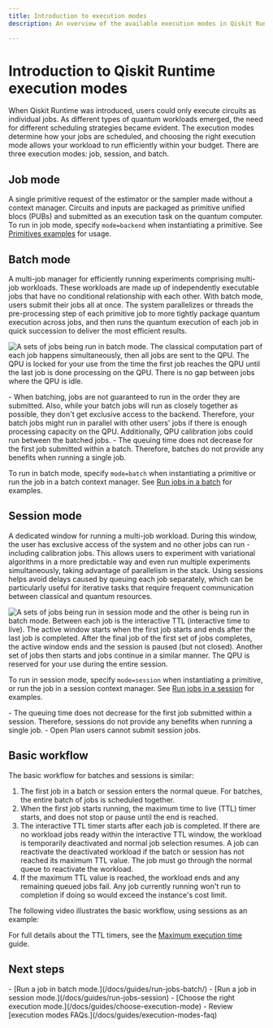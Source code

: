 ```yaml
---
title: Introduction to execution modes
description: An overview of the available execution modes in Qiskit Runtime, including sessions, batch, and single jobs.

---
```

# Introduction to Qiskit Runtime execution modes

When Qiskit Runtime was introduced, users could only execute circuits as individual jobs. As different types of quantum workloads emerged, the need for different scheduling strategies became evident. The execution modes determine how your jobs are scheduled, and choosing the right execution mode allows your workload to run efficiently within your budget. There are three execution modes: job, session, and batch.

## Job mode

A single primitive request of the estimator or the sampler made without a context manager. Circuits and inputs are packaged as primitive unified blocs (PUBs) and submitted as an execution task on the quantum computer. To run in job mode, specify `mode=backend` when instantiating a primitive. See [Primitives examples](/docs/guides/primitives-examples) for usage.

<span id="batch-mode"></span>
## Batch mode

A multi-job manager for efficiently running experiments comprising multi-job workloads. These workloads are made up of independently executable jobs that have no conditional relationship with each other. With batch mode, users submit their jobs all at once. The system parallelizes or threads the pre-processing step of each primitive job to more tightly package quantum execution across jobs, and then runs the quantum execution of each job in quick succession to deliver the most efficient results.


![A sets of jobs being run in batch mode.  The classical computation part of each job happens simultaneously, then all jobs are sent to the QPU.  The QPU is locked for your use from the time the first job reaches the QPU until the last job is done processing on the QPU.  There is no gap between jobs where the QPU is idle.](/docs/images/guides/execution-modes/batch.svg 'How a batch works')

<Admonition type="note" title="Notes">
    - When batching, jobs are not guaranteed to run in the order they are submitted. Also, while your batch jobs will run as closely together as possible, they don't get exclusive access to the backend. Therefore, your batch jobs might run in parallel with other users' jobs if there is enough processing capacity on the QPU. Additionally, QPU calibration jobs could run between the batched jobs.
    - The queuing time does not decrease for the first job submitted within a batch. Therefore, batches do not provide any benefits when running a single job.
</Admonition>

To run in batch mode, specify `mode=batch` when instantiating a primitive or run the job in a batch context manager. See [Run jobs in a batch](/docs/guides/run-jobs-batch) for examples.

<span id="session-mode"></span>
## Session mode

A dedicated window for running a multi-job workload.  During this window, the user has exclusive access of the system and no other jobs can run - including calibration jobs. This allows users to experiment with variational algorithms in a more predictable way and even run multiple experiments simultaneously, taking advantage of parallelism in the stack. Using sessions helps avoid delays caused by queuing each job separately, which can be particularly useful for iterative tasks that require frequent communication between classical and quantum resources.

![A sets of jobs being run in session mode and the other is being run in batch mode.  Between each job is the interactive TTL (interactive time to live).  The active window starts when the first job starts and ends after the last job is completed. After the final job of the first set of jobs completes, the active window ends and the session is paused (but not closed).  Another set of jobs then starts and jobs continue in a similar manner. The QPU is reserved for your use during the entire session.](/docs/images/guides/execution-modes/session.svg 'How a session works')


To run in session mode, specify `mode=session` when instantiating a primitive, or run the job in a session context manager. See [Run jobs in a session](/docs/guides/run-jobs-session) for examples.

<Admonition type="note" title="Notes">
- The queuing time does not decrease for the first job submitted within a session. Therefore, sessions do not provide any benefits when running a single job.
- Open Plan users cannot submit session jobs.
</Admonition>

## Basic workflow

The basic workflow for batches and sessions is similar:

1. The first job in a batch or session enters the normal queue. For batches, the entire batch of jobs is scheduled together.
2. When the first job starts running, the maximum time to live (TTL) timer starts, and does not stop or pause until the end is reached.
3. The interactive TTL timer starts after each job is completed.  If there are no workload jobs ready within the interactive TTL window, the workload is temporarily deactivated and normal job selection resumes. A job can reactivate the deactivated workload if the batch or session has not reached its maximum TTL value.
   <Admonition type="note">
   The job must go through the normal queue to reactivate the workload.
   </Admonition>
4. If the maximum TTL value is reached, the workload ends and any remaining queued jobs fail. Any job currently running won't run to completion if doing so would exceed the instance's cost limit.


The following video illustrates the basic workflow, using sessions as an example:

<IBMVideo id="134371940" title="A user starts a session job and becomes the priority user.  They submit jobs to the QPU while other users wait. After the prioritized user's session finishes, the next person's jobs can begin processing."/>

For full details about the TTL timers, see the [Maximum execution time](/docs/guides/max-execution-time) guide.

## Next steps

<Admonition type="tip" title="Recommendations">
    - [Run a job in batch mode.](/docs/guides/run-jobs-batch/)
    - [Run a job in session mode.](/docs/guides/run-jobs-session)
    - [Choose the right execution mode.](/docs/guides/choose-execution-mode)
    - Review [execution modes FAQs.](/docs/guides/execution-modes-faq)
</Admonition>
